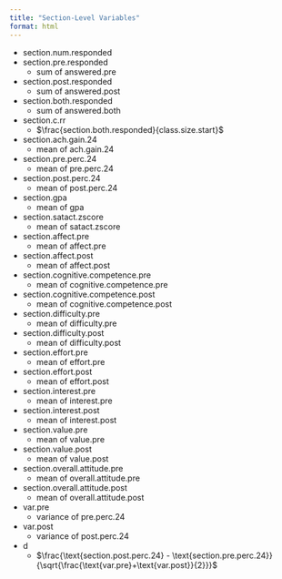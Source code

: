 ```yaml
---
title: "Section-Level Variables"
format: html
---
```


-   section.num.responded
-   section.pre.responded
    -   sum of answered.pre
-   section.post.responded
    -   sum of answered.post
-   section.both.responded
    -   sum of answered.both
-   section.c.rr
    -   $\frac{section.both.responded}{class.size.start}$
-   section.ach.gain.24
    -   mean of ach.gain.24
-   section.pre.perc.24
    -   mean of pre.perc.24
-   section.post.perc.24
    -   mean of post.perc.24
-   section.gpa
    -   mean of gpa
-   section.satact.zscore
    -   mean of satact.zscore
-   section.affect.pre
    -   mean of affect.pre
-   section.affect.post
    -   mean of affect.post
-   section.cognitive.competence.pre
    -   mean of cognitive.competence.pre
-   section.cognitive.competence.post
    -   mean of cognitive.competence.post
-   section.difficulty.pre
    -   mean of difficulty.pre
-   section.difficulty.post
    -   mean of difficulty.post
-   section.effort.pre
    -   mean of effort.pre
-   section.effort.post
    -   mean of effort.post
-   section.interest.pre
    -   mean of interest.pre
-   section.interest.post
    -   mean of interest.post
-   section.value.pre
    -   mean of value.pre
-   section.value.post
    -   mean of value.post
-   section.overall.attitude.pre
    -   mean of overall.attitude.pre
-   section.overall.attitude.post
    -   mean of overall.attitude.post
-   var.pre
    -   variance of pre.perc.24
-   var.post
    -   variance of post.perc.24
-   d
    -   $\frac{\text{section.post.perc.24} - \text{section.pre.perc.24}}{\sqrt{\frac{\text{var.pre}+\text{var.post}}{2}}}$
